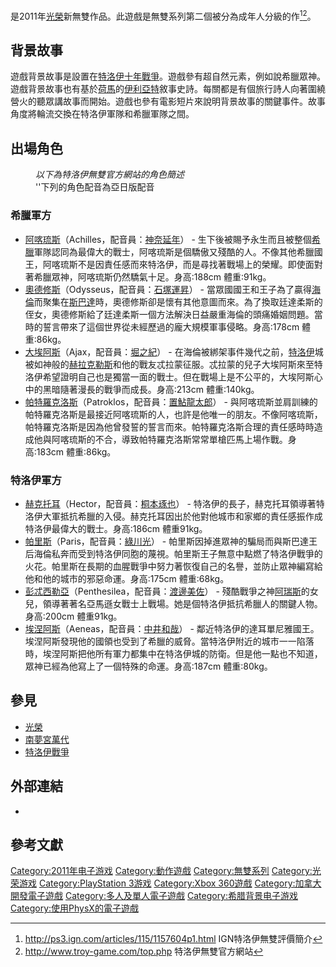 {{NoteTA
| G1 = Games
}}
{{Infobox VG
| title        = 特洛伊無雙
| image = File:troy-musou.jpg
| caption      = 美國版遊戲封面。
| japanese     = 
| english      =
| genre        = [[動作角色扮演遊戲|动作角色扮演]]、[[砍杀游戏|砍杀]]
| platform     = [[Xbox_360|Xbox 360]]、[[PlayStation_3|PlayStation 3]]
| developer    = 光榮加拿大
| publisher    = [[光榮|光榮]]
| series       =
| engine       =
| modes        = [[單人電子遊戲|單人]]、[[多人電子遊戲|多人]]
| released     = {{vgrelease|NA|2011年3月8日|EU|2011年3月18日|AU|2011年|JP|2011年5月26日}}
| onlinegame   =
}}
{{vgname|特洛伊無雙|ja=トロイ無双|en=Warriors: Legends of Troy|diff=yes}}是2011年[[光榮|光榮]]新無雙作品。此遊戲是無雙系列第二個被分為成年人分級的作<ref>http://ps3.ign.com/articles/115/1157604p1.html {{Wayback|url=http://ps3.ign.com/articles/115/1157604p1.html |date=20120413191204 }} IGN特洛伊無雙評價簡介</ref><ref>http://www.troy-game.com/top.php {{Wayback|url=http://www.troy-game.com/top.php |date=20110323232524 }} 特洛伊無雙官方網站</ref>。

==背景故事==
遊戲背景故事是設置在[[特洛伊戰爭|特洛伊十年戰爭]]。遊戲參有超自然元素，例如說希臘眾神。遊戲背景故事也有基於[[荷馬|荷馬]]的[[伊利亞特|伊利亞特]]敘事史詩。每關都是有個旅行詩人向著圍繞營火的聽眾講故事而開始。遊戲也參有電影短片來說明背景故事的關鍵事件。故事角度將輪流交換在特洛伊軍隊和希臘軍隊之間。

==出場角色==
:''以下為特洛伊無雙官方網站的角色簡述''
:''下列的角色配音為亞日版配音
===希臘軍方===
*[[阿喀琉斯|阿喀琉斯]]（Achilles，配音員：[[神奈延年|神奈延年]]） - 生下後被賜予永生而且被整個[[希臘|希臘]]軍隊認同為最偉大的戰士，阿喀琉斯是個驕傲又殘酷的人。不像其他希臘國王，阿喀琉斯不是因責任感而來特洛伊，而是尋找著戰場上的榮耀。即使面對著希臘眾神，阿喀琉斯仍然驕氣十足。身高:188cm 體重:91kg。
*[[奧德修斯|奧德修斯]]（Odysseus，配音員：[[石塚運昇|石塚運昇]]） - 當眾國國王和王子為了贏得[[海倫_(神話)|海倫]]而聚集在[[斯巴達|斯巴達]]時，奧德修斯卻是懷有其他意圖而來。為了換取廷達柔斯的侄女，奧德修斯給了廷達柔斯一個方法解決日益嚴重海倫的頭痛婚姻問題。當時的誓言帶來了這個世界從未經歷過的龐大規模軍事侵略。身高:178cm 體重:86kg。
*[[大埃阿斯|大埃阿斯]]（Ajax，配音員：[[堀之紀|堀之紀]]） - 在海倫被綁架事件幾代之前，[[特洛伊|特洛伊]]城被如神般的[[赫拉克勒斯|赫拉克勒斯]]和他的戰友忒拉蒙征服。忒拉蒙的兒子大埃阿斯來至特洛伊希望證明自己也是獨當一面的戰士。但在戰場上是不公平的，大埃阿斯心中的黑暗隨著漫長的戰爭而成長。身高:213cm 體重:140kg。
*[[帕特羅克洛斯|帕特羅克洛斯]]（Patroklos，配音員：[[置鮎龍太郎|置鮎龍太郎]]） - 與阿喀琉斯並肩訓練的帕特羅克洛斯是最接近阿喀琉斯的人，也許是他唯一的朋友。不像阿喀琉斯，帕特羅克洛斯是因為他曾發誓的誓言而來。帕特羅克洛斯合理的責任感時時造成他與阿喀琉斯的不合，導致帕特羅克洛斯常常單槍匹馬上場作戰。身高:183cm 體重:86kg。

===特洛伊軍方===
*[[赫克托耳|赫克托耳]]（Hector，配音員：[[桐本琢也|桐本琢也]]） - 特洛伊的長子，赫克托耳領導著特洛伊大軍抵抗希臘的入侵。赫克托耳因出於他對他城市和家鄉的責任感振作成特洛伊最偉大的戰士。身高:186cm 體重91kg。
*[[帕里斯|帕里斯]]（Paris，配音員：[[綠川光|綠川光]]） - 帕里斯因掉進眾神的騙局而與斯巴達王后海倫私奔而受到特洛伊同胞的蔑視。帕里斯王子無意中點燃了特洛伊戰爭的火花。帕里斯在長期的血腥戰爭中努力著恢復自己的名譽，並防止眾神編寫給他和他的城市的邪惡命運。身高:175cm 體重:68kg。
*[[彭忒西勒亞|彭忒西勒亞]]（Penthesilea，配音員：[[渡邊美佐_(聲優)|渡邊美佐]]） - 殘酷戰爭之神[[阿瑞斯|阿瑞斯]]的女兒，領導著著名亞馬遜女戰士上戰場。她是個特洛伊抵抗希臘人的關鍵人物。身高:200cm 體重91kg。
*[[埃涅阿斯|埃涅阿斯]]（Aeneas，配音員：[[中井和哉|中井和哉]]） - 鄰近特洛伊的達耳單尼雅國王。埃涅阿斯發現他的國領也受到了希臘的威脅。當特洛伊附近的城市一一陷落時，埃涅阿斯把他所有軍力都集中在特洛伊城的防衛。但是他一點也不知道，眾神已經為他寫上了一個特殊的命運。身高:187cm 體重:80kg。

==參見==
*[[光榮|光榮]]
*[[南夢宮萬代|南夢宮萬代]]
*[[特洛伊戰爭|特洛伊戰爭]]

==外部連結==
* {{en}}{{official|http://www.troy-game.com/top.php}}

==參考文獻==
{{reflist}}

{{Musou Series}}

{{DEFAULTSORT:Warriors, Legends of Troy}}
[[Category:2011年电子游戏|Category:2011年电子游戏]]
[[Category:動作遊戲|Category:動作遊戲]]
[[Category:無雙系列|Category:無雙系列]]
[[Category:光荣游戏|Category:光荣游戏]]
[[Category:PlayStation_3游戏|Category:PlayStation 3游戏]]
[[Category:Xbox_360遊戲|Category:Xbox 360遊戲]]
[[Category:加拿大開發電子遊戲|Category:加拿大開發電子遊戲]]
[[Category:多人及單人電子遊戲|Category:多人及單人電子遊戲]]
[[Category:希腊背景电子游戏|Category:希腊背景电子游戏]]
[[Category:使用PhysX的電子遊戲|Category:使用PhysX的電子遊戲]]